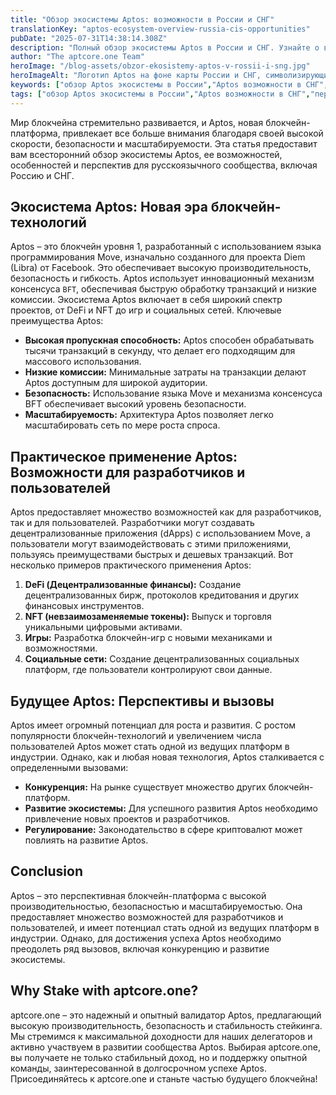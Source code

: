 ```yaml
---
title: "Обзор экосистемы Aptos: возможности в России и СНГ"
translationKey: "aptos-ecosystem-overview-russia-cis-opportunities"
pubDate: "2025-07-31T14:38:14.308Z"
description: "Полный обзор экосистемы Aptos в России и СНГ. Узнайте о возможностях, проектах и перспективах блокчейна Aptos в регионе. Развитие, инвестиции и многое другое на aptcore.one."
author: "The aptcore.one Team"
heroImage: "/blog-assets/obzor-ekosistemy-aptos-v-rossii-i-sng.jpg"
heroImageAlt: "Логотип Aptos на фоне карты России и СНГ, символизирующий обзор экосистемы блокчейна Aptos в регионе."
keywords: ["обзор Aptos экосистемы в России","Aptos возможности в СНГ","перспективы Aptos в России 2024","как использовать Aptos в России","Aptos кошелек в России","Aptos криптовалюта в СНГ","инвестиции в Aptos Россия"] 
tags: ["обзор Aptos экосистемы в России","Aptos возможности в СНГ","перспективы Aptos в России 2024","как использовать Aptos в России","Aptos кошелек в России","Aptos криптовалюта в СНГ","инвестиции в Aptos Россия"]
---
```


Мир блокчейна стремительно развивается, и Aptos, новая блокчейн-платформа, привлекает все больше внимания благодаря своей высокой скорости, безопасности и масштабируемости.  Эта статья предоставит вам всесторонний обзор экосистемы Aptos,  ее возможностей, особенностей и перспектив для русскоязычного сообщества, включая Россию и СНГ.

## Экосистема Aptos: Новая эра блокчейн-технологий

Aptos – это блокчейн уровня 1, разработанный с использованием языка программирования Move, изначально созданного для проекта Diem (Libra) от Facebook.  Это обеспечивает высокую производительность, безопасность и гибкость.  Aptos использует инновационный механизм консенсуса `BFT`,  обеспечивая быструю обработку транзакций и низкие комиссии. Экосистема Aptos включает в себя широкий спектр проектов, от DeFi и NFT до игр и социальных сетей.  Ключевые преимущества Aptos:

*   **Высокая пропускная способность:**  Aptos способен обрабатывать тысячи транзакций в секунду, что делает его подходящим для массового использования.
*   **Низкие комиссии:**  Минимальные затраты на транзакции делают Aptos доступным для широкой аудитории.
*   **Безопасность:**  Использование языка Move и механизма консенсуса BFT обеспечивает высокий уровень безопасности.
*   **Масштабируемость:**  Архитектура Aptos позволяет легко масштабировать сеть по мере роста спроса.


## Практическое применение Aptos: Возможности для разработчиков и пользователей

Aptos предоставляет множество возможностей как для разработчиков, так и для пользователей.  Разработчики могут создавать децентрализованные приложения (dApps) с использованием Move,  а пользователи могут взаимодействовать с этими приложениями,  пользуясь преимуществами быстрых и дешевых транзакций.  Вот несколько примеров практического применения Aptos:

1.  **DeFi (Децентрализованные финансы):**  Создание децентрализованных бирж, протоколов кредитования и других финансовых инструментов.
2.  **NFT (невзаимозаменяемые токены):**  Выпуск и торговля уникальными цифровыми активами.
3.  **Игры:**  Разработка блокчейн-игр с новыми механиками и возможностями.
4.  **Социальные сети:**  Создание децентрализованных социальных платформ,  где пользователи контролируют свои данные.


## Будущее Aptos: Перспективы и вызовы

Aptos имеет огромный потенциал для роста и развития.  С ростом популярности блокчейн-технологий и увеличением числа пользователей Aptos может стать одной из ведущих платформ в индустрии.  Однако,  как и любая новая технология, Aptos сталкивается с определенными вызовами:

*   **Конкуренция:**  На рынке существует множество других блокчейн-платформ.
*   **Развитие экосистемы:**  Для успешного развития Aptos необходимо привлечение новых проектов и разработчиков.
*   **Регулирование:**  Законодательство в сфере криптовалют  может повлиять на развитие Aptos.


## Conclusion

Aptos – это перспективная блокчейн-платформа с высокой производительностью, безопасностью и масштабируемостью.  Она предоставляет множество возможностей для разработчиков и пользователей,  и имеет потенциал стать одной из ведущих платформ в индустрии.  Однако, для достижения успеха  Aptos необходимо преодолеть ряд вызовов,  включая конкуренцию и развитие экосистемы.

## Why Stake with aptcore.one?

aptcore.one – это надежный и опытный валидатор Aptos,  предлагающий высокую производительность, безопасность и стабильность стейкинга.  Мы стремимся к максимальной доходности для наших делегаторов и активно участвуем в развитии сообщества Aptos.  Выбирая aptcore.one, вы получаете не только стабильный доход, но и  поддержку опытной команды,  заинтересованной в долгосрочном успехе Aptos.  Присоединяйтесь к aptcore.one и станьте частью будущего блокчейна!